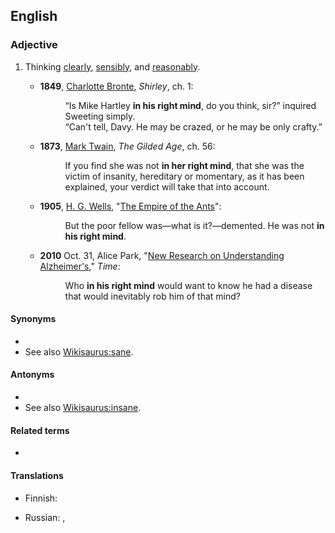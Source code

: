 ==English==

===Adjective===
{{head|en|adjective}}

# {{lb|en|idiomatic}} Thinking [[clearly]], [[sensibly]], and [[reasonably]].
#* '''1849''', [[w:Charlotte Bronte|Charlotte Bronte]], ''Shirley'', ch. 1:
#*: “Is Mike Hartley '''in his right mind''', do you think, sir?” inquired Sweeting simply.
#*: “Can't tell, Davy. He may be crazed, or he may be only crafty.”
#* '''1873''', [[w:Mark Twain|Mark Twain]], ''The Gilded Age'', ch. 56:
#*: If you find she was not '''in her right mind''', that she was the victim of insanity, hereditary or momentary, as it has been explained, your verdict will take that into account.
#* '''1905''', [[w:H. G. Wells|H. G. Wells]], "[[w:Empire of the Ants|The Empire of the Ants]]":
#*: But the poor fellow was—what is it?—demented. He was not '''in his right mind'''.
#* '''2010''' Oct. 31, Alice Park, "[http://www.time.com/time/magazine/article/0,9171,2025572,00.html New Research on Understanding Alzheimer's]," ''Time'':
#*: Who '''in his right mind''' would want to know he had a disease that would inevitably rob him of that mind?

====Synonyms====
* {{l|en|sane}}
* See also [[Wikisaurus:sane]].

====Antonyms====
* {{l|en|out of one's mind}}
* See also [[Wikisaurus:insane]].

====Related terms====
* {{l|en|right-minded}}

====Translations====
{{trans-top|sane}}
* Finnish: {{t|fi|järjissään}}
{{trans-mid}}
* Russian: {{t|ru|в здра́вом уме́}} {{qualifier|in healthy/sound mind}}, {{t|ru|в своём уме́}} {{qualifier|in one's (own) mind}}
{{trans-bottom}}